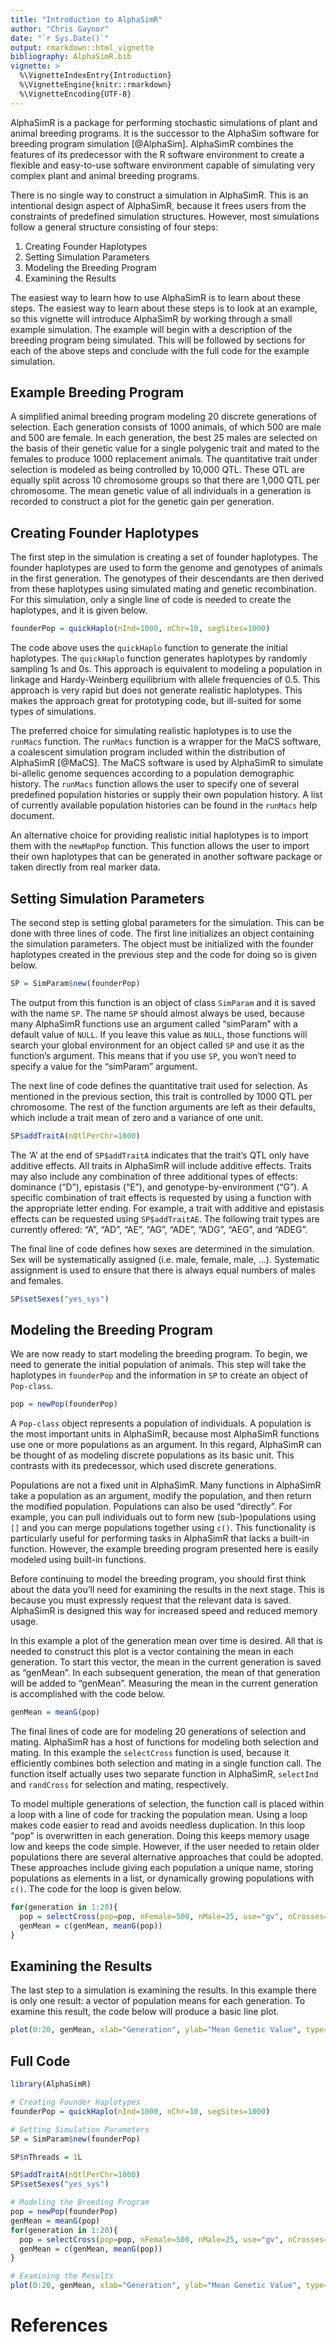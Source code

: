 ```yaml
---
title: "Introduction to AlphaSimR"
author: "Chris Gaynor"
date: "`r Sys.Date()`"
output: rmarkdown::html_vignette
bibliography: AlphaSimR.bib
vignette: >
  %\VignetteIndexEntry{Introduction}
  %\VignetteEngine{knitr::rmarkdown}
  %\VignetteEncoding{UTF-8}
---
```


AlphaSimR is a package for performing stochastic simulations of plant and animal breeding programs. It is the successor to the AlphaSim software for breeding program simulation [@AlphaSim]. AlphaSimR combines the features of its predecessor with the R software environment to create a flexible and easy-to-use software environment capable of simulating very complex plant and animal breeding programs.

There is no single way to construct a simulation in AlphaSimR. This is an intentional design aspect of AlphaSimR, because it frees users from the constraints of predefined simulation structures. However, most simulations follow a general structure consisting of four steps:

1. Creating Founder Haplotypes
2. Setting Simulation Parameters
3. Modeling the Breeding Program
4. Examining the Results

The easiest way to learn how to use AlphaSimR is to learn about these steps. The easiest way to learn about these steps is to look at an example, so this vignette will introduce AlphaSimR by working through a small example simulation. The example will begin with a description of the breeding program being simulated. This will be followed by sections for each of the above steps and conclude with the full code for the example simulation. 

## Example Breeding Program

A simplified animal breeding program modeling 20 discrete generations of selection. Each generation consists of 1000 animals, of which 500 are male and 500 are female. In each generation, the best 25 males are selected on the basis of their genetic value for a single polygenic trait and mated to the females to produce 1000 replacement animals. The quantitative trait under selection is modeled as being controlled by 10,000 QTL. These QTL are equally split across 10 chromosome groups so that there are 1,000 QTL per chromosome. The mean genetic value of all individuals in a generation is recorded to construct a plot for the genetic gain per generation.

## Creating Founder Haplotypes

The first step in the simulation is creating a set of founder haplotypes. The founder haplotypes are used to form the genome and genotypes of animals in the first generation. The genotypes of their descendants are then derived from these haplotypes using simulated mating and genetic recombination. For this simulation, only a single line of code is needed to create the haplotypes, and it is given below.

```r
founderPop = quickHaplo(nInd=1000, nChr=10, segSites=1000)
```

The code above uses the `quickHaplo` function to generate the initial haplotypes. The `quickHaplo` function generates haplotypes by randomly sampling 1s and 0s. This approach is equivalent to modeling a population in linkage and Hardy-Weinberg equilibrium with allele frequencies of 0.5. This approach is very rapid but does not generate realistic haplotypes. This makes the approach great for prototyping code, but ill-suited for some types of simulations.

The preferred choice for simulating realistic haplotypes is to use the `runMacs` function. The `runMacs` function is a wrapper for the MaCS software, a coalescent simulation program included within the distribution of AlphaSimR [@MaCS]. The MaCS software is used by AlphaSimR to simulate bi-allelic genome sequences according to a population demographic history. The `runMacs` function allows the user to specify one of several predefined population histories or supply their own population history. A list of currently available population histories can be found in the `runMacs` help document.

An alternative choice for providing realistic initial haplotypes is to import them with the `newMapPop` function. This function allows the user to import their own haplotypes that can be generated in another software package or taken directly from real marker data. 

## Setting Simulation Parameters

The second step is setting global parameters for the simulation. This can be done with three lines of code. The first line initializes an object containing the simulation parameters. The object must be initialized with the founder haplotypes created in the previous step and the code for doing so is given below.

```r
SP = SimParam$new(founderPop)
```

The output from this function is an object of class `SimParam` and it is saved with the name `SP`. The name `SP` should almost always be used, because many AlphaSimR functions use an argument called "simParam" with a default value of `NULL`. If you leave this value as `NULL`, those functions will search your global environment for an object called `SP` and use it as the function's argument. This means that if you use `SP`, you won't need to specify a value for the "simParam" argument.

The next line of code defines the quantitative trait used for selection. As mentioned in the previous section, this trait is controlled by 1000 QTL per chromosome. The rest of the function arguments are left as their defaults, which include a trait mean of zero and a variance of one unit.

```r
SP$addTraitA(nQtlPerChr=1000)
```

The 'A' at the end of `SP$addTraitA` indicates that the trait's QTL only have additive effects. All traits in AlphaSimR will include additive effects. Traits may also include any combination of three additional types of effects: dominance ("D"), epistasis ("E"), and genotype-by-environment ("G"). A specific combination of trait effects is requested by using a function with the appropriate letter ending. For example, a trait with additive and epistasis effects can be requested using `SP$addTraitAE`. The following trait types are currently offered: "A", "AD", "AE", "AG", "ADE", "ADG", "AEG", and "ADEG".

The final line of code defines how sexes are determined in the simulation. Sex will be systematically assigned (i.e. male, female, male, ...). Systematic assignment is used to ensure that there is always equal numbers of males and females.

```r
SP$setSexes("yes_sys")
```

## Modeling the Breeding Program

We are now ready to start modeling the breeding program. To begin, we need to generate the initial population of animals. This step will take the haplotypes in `founderPop` and the information in `SP` to create an object of `Pop-class`. 

```r
pop = newPop(founderPop)
```
A `Pop-class` object represents a population of individuals. A population is the most important units in AlphaSimR, because most AlphaSimR functions use one or more populations as an argument. In this regard, AlphaSimR can be thought of as modeling discrete populations as its basic unit. This contrasts with its predecessor, which used discrete generations. 

Populations are not a fixed unit in AlphaSimR. Many functions in AlphaSimR take a population as an argument, modify the population, and then return the modified population. Populations can also be used "directly". For example, you can pull individuals out to form new (sub-)populations using `[]` and you can merge populations together using `c()`. This functionality is particularly useful for performing tasks in AlphaSimR that lacks a built-in function. However, the example breeding program presented here is easily modeled using built-in functions. 

Before continuing to model the breeding program, you should first think about the data you’ll need for examining the results in the next stage. This is because you must expressly request that the relevant data is saved. AlphaSimR is designed this way for increased speed and reduced memory usage. 

In this example a plot of the generation mean over time is desired. All that is needed to construct this plot is a vector containing the mean in each generation. To start this vector, the mean in the current generation is saved as “genMean”. In each subsequent generation, the mean of that generation will be added to “genMean”. Measuring the mean in the current generation is accomplished with the code below.  

```r
genMean = meanG(pop)
```

The final lines of code are for modeling 20 generations of selection and mating. AlphaSimR has a host of functions for modeling both selection and mating. In this example the `selectCross` function is used, because it efficiently combines both selection and mating in a single function call. The function itself actually uses two separate function in AlphaSimR, `selectInd` and `randCross` for selection and mating, respectively. 

To model multiple generations of selection, the function call is placed within a loop with a line of code for tracking the population mean. Using a loop makes code easier to read and avoids needless duplication. In this loop “pop” is overwritten in each generation. Doing this keeps memory usage low and keeps the code simple. However, if the user needed to retain older populations there are several alternative approaches that could be adopted. These approaches include giving each population a unique name, storing populations as elements in a list, or dynamically growing populations with `c()`. The code for the loop is given below.

```r
for(generation in 1:20){
  pop = selectCross(pop=pop, nFemale=500, nMale=25, use="gv", nCrosses=1000)
  genMean = c(genMean, meanG(pop))
}
```

## Examining the Results

The last step to a simulation is examining the results. In this example there is only one result: a vector of population means for each generation. To examine this result, the code below will produce a basic line plot.

```r
plot(0:20, genMean, xlab="Generation", ylab="Mean Genetic Value", type="l")
```


## Full Code

```r
library(AlphaSimR)
```

```r
# Creating Founder Haplotypes
founderPop = quickHaplo(nInd=1000, nChr=10, segSites=1000)

# Setting Simulation Parameters
SP = SimParam$new(founderPop)
```
```r
SP$nThreads = 1L
```
```r
SP$addTraitA(nQtlPerChr=1000)
SP$setSexes("yes_sys")

# Modeling the Breeding Program
pop = newPop(founderPop)
genMean = meanG(pop)
for(generation in 1:20){
  pop = selectCross(pop=pop, nFemale=500, nMale=25, use="gv", nCrosses=1000)
  genMean = c(genMean, meanG(pop))
}

# Examining the Results
plot(0:20, genMean, xlab="Generation", ylab="Mean Genetic Value", type="l")
```

# References
